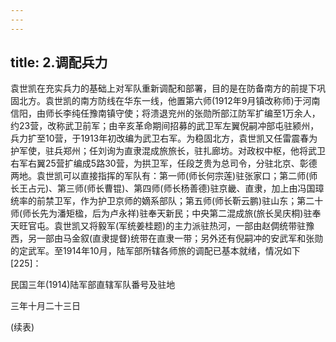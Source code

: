 ```yaml
---
---
---
```

title: 2.调配兵力
---




袁世凯在充实兵力的基础上对军队重新调配和部署，目的是在防备南方的前提下巩固北方。袁世凯的南方防线在华东一线，他置第六师(1912年9月镇改称师)于河南信阳，由师长李纯任豫南镇守使；将溃退兖州的张勋所部江防军扩编至1万余人，约23营，改称武卫前军；由辛亥革命期间招募的武卫军左翼倪嗣冲部屯驻颍州，兵力扩至10营，于1913年初改编为武卫右军。为稳固北方，袁世凯又任雷震春为护军使，驻兵郑州；任刘询为直隶混成旅旅长，驻扎廊坊。对政权中枢，他将武卫右军右翼25营扩编成5路30营，为拱卫军，任段芝贵为总司令，分驻北京、彰德两地。袁世凯可以直接指挥的军队有：第一师(师长何宗莲)驻张家口；第二师(师长王占元)、第三师(师长曹锟)、第四师(师长杨善德)驻京畿、直隶，加上由冯国璋统率的前禁卫军，作为护卫京师的嫡系部队；第五师(师长靳云鹏)驻山东；第二十师(师长先为潘矩楹，后为卢永祥)驻奉天新民；中央第二混成旅(旅长吴庆桐)驻奉天旺官屯。袁世凯又将毅军(军统姜桂题)的主力派驻热河，一部由赵倜统带驻豫西，另一部由马金叙(直隶提督)统带在直隶一带；另外还有倪嗣冲的安武军和张勋的定武军。至1914年10月，陆军部所辖各师旅的调配已基本就绪，情况如下[225]：

民国三年(1914)陆军部直辖军队番号及驻地

三年十月二十三日



(续表)